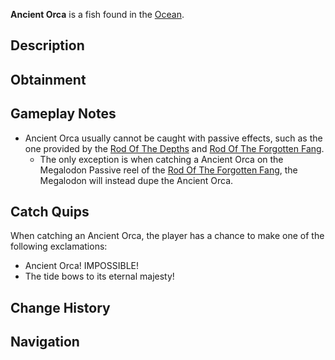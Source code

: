 {{FishInfobox
|image          = Ancient Orca.png
|rarity         = Secret
|sea            = First Sea
|location       = [[Ocean]]
|sublocation    = 
|sources        = Fishing Rod
|nopassive      = 1
|radar_location = 
|prog_speed     = -80
|xp             = 10000
|weather        = 
|time           = 
|season         = 
|bait           = Shark Head
|base_weight    = 2500
|base_value     = 15000
|weight_range   = 500
|base_chance    = 1e-8
|base_resil     = 5
}}
'''Ancient Orca''' is a {{Rarity|Secret}} fish found in the [[Ocean]].

== Description ==
{{Description|A rare orca, tend to migrate from time to time.|Bestiary Entry}}

== Obtainment ==
{{Description|Search the ocean for migrating orcas|Bestiary Hint}}
{{Fish Availability|
Orca Migration/Ancient
|top_rods      = 
Leviathan's Fang Rod\1926.07\7060.69;
Seraphic Rod\1920.83\6647.25;
Ethereal Prism Rod\1902.72\6193.72;
Tempest Rod\1888.63\6607.08;
No-Life Rod\1820.99\6187.66;
Destiny Rod\1357.3\4023.75;
Heaven's Rod\1294.83\3951.87;
Fortune Rod\907\2801.63;
Free Spirit Rod\1727\7582.32;
Challenger's Rod\1807.38\6508.13;
Riptide Rod\1276.18\4361.91;
Abyssal Specter Rod\1589.35\5988.35;
Zeus Rod\1340.73\4638.08;
Rod Of The Forgotten Fang\1670.09\5659.38;
Trident Rod\1412.12\6199.82;
Rod Of The Exalted One\1390.11\4502.98;
Rod Of The Depths\1371.49\4740.8;
Depthseeker Rod\1331.42\4724.9;
Blazebringer Rod\1325.5\4585.41;
Verdant Shear Rod\1299.85\4582.67;
Avalanche Rod\1120.47\3986.87;
Volcanic Rod\1053.06\3642.94;
Steady Rod\370.71\1507.68
|recommended   = Seraphic Rod
}}

== Gameplay Notes ==
* Ancient Orca usually cannot be caught with passive effects, such as the one provided by the [[Rod Of The Depths]] and [[Rod Of The Forgotten Fang]].
** The only exception is when catching a Ancient Orca on the Megalodon Passive reel of the [[Rod Of The Forgotten Fang]], the Megalodon will instead dupe the Ancient Orca.

== Catch Quips ==
When catching an Ancient Orca, the player has a chance to make one of the following exclamations:
* Ancient Orca! IMPOSSIBLE!
* The tide bows to its eternal majesty!

== Change History ==
{{Change History|{{subst:Current Version}}}}

== Navigation ==
{{Fish Navbox|Ocean}}